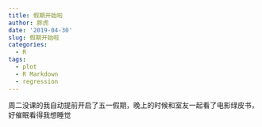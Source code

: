 ```yaml
---
title: 假期开始啦
author: 胖虎
date: '2019-04-30'
slug: 假期开始啦
categories:
  - R
tags:
  - plot
  - R Markdown
  - regression
---
```

周二没课的我自动提前开启了五一假期，晚上的时候和室友一起看了电影绿皮书，好催眠看得我想睡觉
